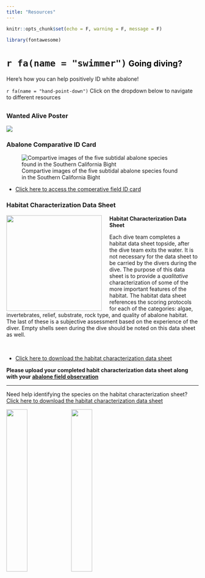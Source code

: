 ```yaml
---
title: "Resources"
---
```


```r
knitr::opts_chunk$set(echo = F, warning = F, message = F)
```

```r
library(fontawesome)
```

# `r fa(name = "swimmer")`<span style='color:#000000; font-size:75%'> Going diving? </span>
Here's how you can help positively ID white abalone!

`r fa(name = "hand-point-down")` Click on the dropdown below to navigate to different resources 

## {.tabset .tabset-dropdown}

### Wanted Alive Poster

![](./images/ab_poster.png)

### Abalone Comparative ID Card

![Compartive images of the five subtidal abalone species found in the Southern California Bight](./images/compartive_id.png) 


- [Click here to access the comperative field ID card](./images/Abalone-id-cards_5x8.pdf){target="_blank"}

### Habitat Characterization Data Sheet

<img  style="float: left; padding-right:20px" src="./files/Hab_char_screenshot.png" width="250" height="250"> 

<div style="text-align:left">
**Habitat Characterization Data Sheet** 

Each dive team completes a habitat data sheet topside, after the dive team exits the water. It is not necessary for the data sheet to be carried by the divers during the dive. The purpose of this data sheet is to provide a *qualitative* characterization of some of the more important features of the habitat. The habitat data sheet references the scoring protocols for each of the categories: algae, invertebrates, relief, substrate, rock type, and quality of abalone habitat. The last of these is a subjective assessment based on the experience of the diver. Empty shells seen during the dive should be noted on this data sheet as well. 
</div>
<br clear="left"/>

- [Click here to download the habitat characterization data sheet](./files/Habitat_data_sheet.pdf){target="_blank"}


**Please upload your completed habit characterization data sheet along with your [abalone field observation](https://forms.gle/QHMorg3k1w9QU4CH8){target="_blank"}** 

<hr>

Need help identifying the species on the habitat characterization sheet? [Click here to download the habitat characterization data sheet](./files/Hab_Char_spp.pdf){target="_blank"}

<img  style="float: center" src="./images/Hab_Char_spp1.jpg" width="33%" height="33%"> 
<img  style="float: center" src="./images/Hab_Char_spp2.jpg" width="33%" height="33%"> 
